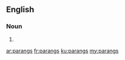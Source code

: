 ==English==

===Noun===
{{head|en|noun plural form}}

# {{plural of|parang|lang=en}}

[[ar:parangs]]
[[fr:parangs]]
[[ku:parangs]]
[[my:parangs]]